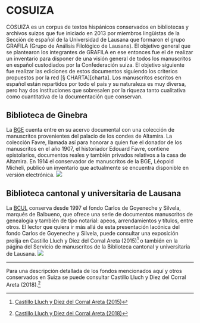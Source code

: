 # COSUIZA {-}

COSUIZA es un corpus de textos hispánicos conservados en bibliotecas y archivos suizos que fue iniciado en 2013 por miembros lingüistas de la Sección de español de la Universidad de Lausana que formaron el grupo GRAFILA (Grupo de Análisis Filológico de Lausans). El objetivo general que se plantearon los integrantes de GRAFILA en ese entonces fue el de realizar un inventario para disponer de una visión general de todos los manuscritos en español custodiados por la Confederación suiza. El objetivo siguiente fue realizar las ediciones de estos documentos siguiendo los criterios propuestos por la red [§ CHARTA][charta].
Los manuscritos escritos en español están repartidos por todo el país y su naturaleza es muy diversa, pero hay dos instituciones que sobresalen por la riqueza tanto cualitativa como cuantitativa de la documentación que conservan.

## Biblioteca de Ginebra {-}
La [BGE](http://institutions.ville-geneve.ch/en/bibliotheque-de-geneve/) cuenta entre en su acervo documental con una colección de manuscritos provenientes del palacio de los condes de Altamira. La colección Favre, llamada así para honorar a quien fue el donador de los manuscritos en el año 1907,  el historiador Edouard Favre,  contiene epistolarios, documentos reales y también privados relativos a la casa de Altamira. En 1914 el conservador de manuscritos de la BGE, Léopold Micheli,  publicó un inventario que actualmente se encuentra disponible en versión electrónica. <a id="licencia" rel="license" href="https://archives.bge-geneve.ch/ark:/17786/vtac89d62192a58fe19/dao/0#id:1026968379?gallery=true&brightness=100.00&contrast=100.00&center=512.000,-749.000&zoom=6&rotation=0.000" target="_blank"><img style="border-width:0" src="img/favicon-16x16.png"/> </a>


## Biblioteca cantonal y universitaria de Lausana {-}
La [BCUL](https://www.bcu-lausanne.ch/) conserva desde 1997 el fondo Carlos de Goyeneche y Silvela, marqués de Balbueno, que ofrece una serie de documentos manuscritos de genealogía y también de tipo notarial: apeos, arrendamientos y títulos, entre otros. 
El lector que quiera ir más allá de esta presentación lacónica del fondo Carlos de Goyeneche y Silvela, puede consultar una exposición prolija en Castillo Lluch y Diez del Corral Areta (2015)^[<a href="https://raco.cat/index.php/scriptumdigital/article/view/316361/406479" target="_blank">Castillo Lluch y Diez del Corral Areta (2015)</a>]  o también en la página del Servicio de manuscritos de la Biblioteca cantonal y universitaria de Lausana. <a id="licencia" rel="license" href="https://patrinum.ch/search?cc=MS-BALBUENO&ln=fr&c=MS-BALBUENO" target="_blank"><img style="border-width:0" src="img/favicon-16x16.png"/> </a>

<hr>
Para una descripción detallada de los fondos mencionados aquí y otros conservados en Suiza se puede consultar Castillo Lluch y Diez del Corral Areta (2018).^[<a href="https://raco.cat/index.php/scriptumdigital/article/view/343467/434568" target="_blank">Castillo Lluch y Diez del Corral Areta (2018)</a>]


